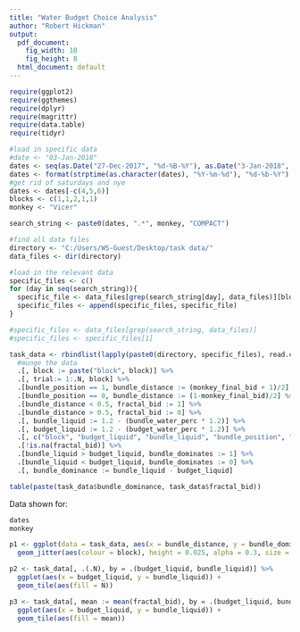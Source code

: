 ```yaml
---
title: "Water Budget Choice Analysis"
author: "Robert Hickman"
output:
  pdf_document:
    fig_width: 10
    fig_height: 8
  html_document: default
---
```

```r
require(ggplot2)
require(ggthemes)
require(dplyr)
require(magrittr)
require(data.table)
require(tidyr)
```

```r
#load in specific data
#date <- "03-Jan-2018"
dates <- seq(as.Date("27-Dec-2017", "%d-%B-%Y"), as.Date("3-Jan-2018", "%d-%B-%Y"), 1)
dates <- format(strptime(as.character(dates), "%Y-%m-%d"), "%d-%b-%Y")
#get rid of saturdays and nye
dates <- dates[-c(4,5,6)]
blocks <- c(1,1,2,1,1)
monkey <- "Vicer"

search_string <- paste0(dates, ".*", monkey, "COMPACT")

#find all data files
directory <- "C:/Users/WS-Guest/Desktop/task data/"
data_files <- dir(directory)

#load in the relevant data
specific_files <- c()
for (day in seq(search_string)){
  specific_file <- data_files[grep(search_string[day], data_files)][blocks[day]]
  specific_files <- append(specific_files, specific_file)
}

#specific_files <- data_files[grep(search_string, data_files)]
#specific_files <- specific_files[1]

task_data <- rbindlist(lapply(paste0(directory, specific_files), read.csv, na.strings = "NaN"), idcol = "block") %>%
  #munge the data
  .[, block := paste("block", block)] %>%
  .[, trial:= 1:.N, block] %>%
  .[bundle_position == 1, bundle_distance := (monkey_final_bid + 1)/2] %>%
  .[bundle_position == 0, bundle_distance := (1-monkey_final_bid)/2] %>%
  .[bundle_distance < 0.5, fractal_bid := 1] %>%
  .[bundle_distance > 0.5, fractal_bid := 0] %>%
  .[, bundle_liquid := 1.2 - (bundle_water_perc * 1.2)] %>%
  .[, budget_liquid := 1.2 - (budget_water_perc * 1.2)] %>%
  .[, c("block", "budget_liquid", "bundle_liquid", "bundle_position", "bundle_distance", "fractal_bid"),] %>%
  .[!is.na(fractal_bid)] %>%
  .[bundle_liquid > budget_liquid, bundle_dominates := 1] %>%
  .[bundle_liquid < budget_liquid, bundle_dominates := 0] %>%
  .[, bundle_dominance := bundle_liquid - budget_liquid]

table(paste(task_data$bundle_dominance, task_data$fractal_bid))

```

Data shown for:
```r
dates
monkey

```

```r
p1 <- ggplot(data = task_data, aes(x = bundle_distance, y = bundle_dominance)) +
  geom_jitter(aes(colour = block), height = 0.025, alpha = 0.3, size = 3)
```

```r
p2 <- task_data[, .(.N), by = .(budget_liquid, bundle_liquid)] %>%
  ggplot(aes(x = budget_liquid, y = bundle_liquid)) +
  geom_tile(aes(fill = N))

```

```r
p3 <- task_data[, mean := mean(fractal_bid), by = .(budget_liquid, bundle_liquid)] %>%
  ggplot(aes(x = budget_liquid, y = bundle_liquid)) +
  geom_tile(aes(fill = mean))

```

